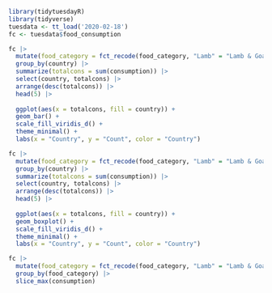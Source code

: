```r
library(tidytuesdayR)
library(tidyverse)
tuesdata <- tt_load('2020-02-18')
fc <- tuesdata$food_consumption
```

```r
fc |>
  mutate(food_category = fct_recode(food_category, "Lamb" = "Lamb & Goat", "Dairy" = "Milk - inc. cheese", "Wheat" = "Wheat and Wheat Products", "Nuts" = "Nuts inc. Peanut Butter")) |>
  group_by(country) |>
  summarize(totalcons = sum(consumption)) |>
  select(country, totalcons) |>
  arrange(desc(totalcons)) |>
  head(5) |>
  
  ggplot(aes(x = totalcons, fill = country)) +
  geom_bar() +
  scale_fill_viridis_d() +
  theme_minimal() +
  labs(x = "Country", y = "Count", color = "Country")

```

```r
fc |>
  mutate(food_category = fct_recode(food_category, "Lamb" = "Lamb & Goat", "Dairy" = "Milk - inc. cheese", "Wheat" = "Wheat and Wheat Products", "Nuts" = "Nuts inc. Peanut Butter")) |>
  group_by(country) |>
  summarize(totalcons = sum(consumption)) |>
  select(country, totalcons) |>
  arrange(desc(totalcons)) |>
  head(5) |>
  
  ggplot(aes(x = totalcons, fill = country)) +
  geom_boxplot() +
  scale_fill_viridis_d() +
  theme_minimal() +
  labs(x = "Country", y = "Count", color = "Country")
```


```r
fc |>
  mutate(food_category = fct_recode(food_category, "Lamb" = "Lamb & Goat", "Dairy" = "Milk - inc. cheese", "Wheat" = "Wheat and Wheat Products", "Nuts" = "Nuts inc. Peanut Butter")) |>
  group_by(food_category) |>
  slice_max(consumption)
  
  
```

